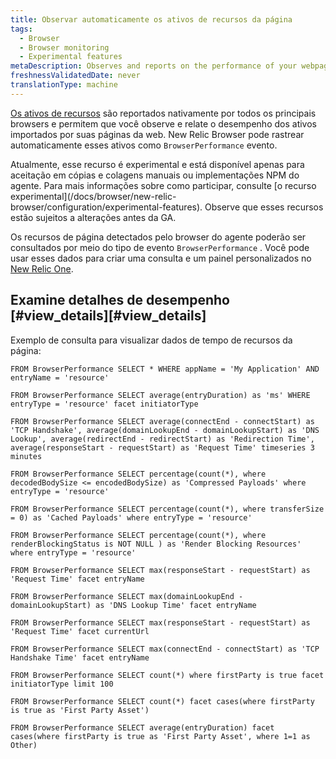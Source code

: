 ```yaml
---
title: Observar automaticamente os ativos de recursos da página
tags:
  - Browser
  - Browser monitoring
  - Experimental features
metaDescription: Observes and reports on the performance of your webpages by automatically observing page resource timings.
freshnessValidatedDate: never
translationType: machine
---
```


[Os ativos de recursos](https://developer.mozilla.org/en-US/docs/Web/API/PerformanceResourceTiming) são reportados nativamente por todos os principais browsers e permitem que você observe e relate o desempenho dos ativos importados por suas páginas da web. New Relic Browser pode rastrear automaticamente esses ativos como `BrowserPerformance` evento.

<Callout variant="important">
  Atualmente, esse recurso é experimental e está disponível apenas para aceitação em cópias e colagens manuais ou implementações NPM do agente. Para mais informações sobre como participar, consulte [o recurso experimental](/docs/browser/new-relic-browser/configuration/experimental-features). Observe que esses recursos estão sujeitos a alterações antes da GA.
</Callout>

Os recursos de página detectados pelo browser do agente poderão ser consultados por meio do tipo de evento `BrowserPerformance` . Você pode usar esses dados para criar uma consulta e um painel personalizados no [New Relic One](/docs/new-relic-one/use-new-relic-one/get-started/introduction-new-relic-one).

## Examine detalhes de desempenho [#view\_details][#view_details]

Exemplo de consulta para visualizar dados de tempo de recursos da página:

```nrql
FROM BrowserPerformance SELECT * WHERE appName = 'My Application' AND entryName = 'resource'
```

```nrql
FROM BrowserPerformance SELECT average(entryDuration) as 'ms' WHERE entryType = 'resource' facet initiatorType
```

```nrql
FROM BrowserPerformance SELECT average(connectEnd - connectStart) as 'TCP Handshake', average(domainLookupEnd - domainLookupStart) as 'DNS Lookup', average(redirectEnd - redirectStart) as 'Redirection Time', average(responseStart - requestStart) as 'Request Time' timeseries 3 minutes
```

```nrql
FROM BrowserPerformance SELECT percentage(count(*), where decodedBodySize <= encodedBodySize) as 'Compressed Payloads' where entryType = 'resource'
```

```nrql
FROM BrowserPerformance SELECT percentage(count(*), where transferSize = 0) as 'Cached Payloads' where entryType = 'resource'
```

```nrql
FROM BrowserPerformance SELECT percentage(count(*), where renderBlockingStatus is NOT NULL ) as 'Render Blocking Resources' where entryType = 'resource'
```

```nrql
FROM BrowserPerformance SELECT max(responseStart - requestStart) as 'Request Time' facet entryName
```

```nrql
FROM BrowserPerformance SELECT max(domainLookupEnd - domainLookupStart) as 'DNS Lookup Time' facet entryName
```

```nrql
FROM BrowserPerformance SELECT max(responseStart - requestStart) as 'Request Time' facet currentUrl
```

```nrql
FROM BrowserPerformance SELECT max(connectEnd - connectStart) as 'TCP Handshake Time' facet entryName
```

```nrql
FROM BrowserPerformance SELECT count(*) where firstParty is true facet initiatorType limit 100
```

```nrql
FROM BrowserPerformance SELECT count(*) facet cases(where firstParty is true as 'First Party Asset')
```

```nrql
FROM BrowserPerformance SELECT average(entryDuration) facet cases(where firstParty is true as 'First Party Asset', where 1=1 as Other)
```